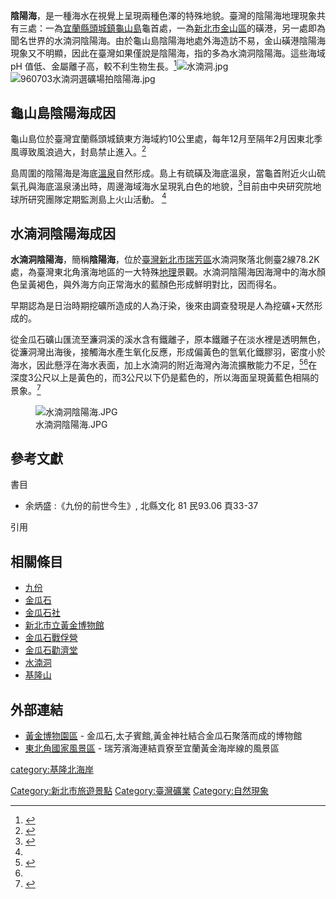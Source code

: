 '''陰陽海'''，是一種海水在視覺上呈現兩種色澤的特殊地貌。臺灣的陰陽海地理現象共有三處：一為[[宜蘭縣|宜蘭縣]][[頭城鎮|頭城鎮]][[龜山島|龜山島]]龜首處，一為[[新北市|新北市]][[金山區_(台灣)|金山區]]的磺港，另一處即為聞名世界的水湳洞陰陽海。由於龜山島陰陽海地處外海造訪不易，金山磺港陰陽海現象又不明顯，因此在臺灣如果僅說是陰陽海，指的多為水湳洞陰陽海。這些海域 pH 值低、金屬離子高，較不利生物生長。<ref name=":0">{{Cite book|title=進礦山找科學|first=|publisher=新北市立黃金博物館|year=2019|isbn=9789860572698|location=臺灣新北市|pages=第 74-75 頁|url=https://ebook.ntpc.gov.tw/ebook/1031?file=/pdf/1031/preview?v2|access-date=2022-03-30|archive-date=2021-07-09|archive-url=https://web.archive.org/web/20210709184456/https://ebook.ntpc.gov.tw/ebook/1031?file=%2Fpdf%2F1031%2Fpreview%3Fv2|dead-url=no}}</ref>[[File:水湳洞.jpg|thumb]]
[[File:960703水湳洞選礦場拍陰陽海.jpg|thumb]]

== 龜山島陰陽海成因 ==
龜山島位於臺灣宜蘭縣頭城鎮東方海域約10公里處，每年12月至隔年2月因東北季風導致風浪過大，封島禁止進入。<ref name=":1">{{Cite news|url=https://news.ttv.com.tw/news/11003150001300W|title=龜山島火山若噴發恐釀海嘯 宜蘭首當其衝！|author=陳加欣（節目中心）、鄔凱雯（責任編輯）|publisher=台視新聞|date=2021年3月15日|language=zh-tw|accessdate=2021年7月8日|archive-date=2021年11月14日|archive-url=https://web.archive.org/web/20211114035542/https://news.ttv.com.tw/news/11003150001300W|dead-url=no}}</ref>

島周圍的陰陽海是海底[[溫泉|溫泉]]自然形成。島上有硫磺及海底溫泉，當龜首附近火山硫氣孔與海底溫泉湧出時，周邊海域海水呈現乳白色的地貌，<ref>{{Cite news|url=https://news.cts.com.tw/cts/general/201905/201905301962596.html|title=噴發大量溫泉 龜山島現"陰陽海"|author=胡琪俐 徐弋桓 張政慧|publisher=華視新聞|date=2019年5月30日|language=zh-tw|accessdate=2021年7月8日|archive-date=2021年7月9日|archive-url=https://web.archive.org/web/20210709190607/https://news.cts.com.tw/cts/general/201905/201905301962596.html|dead-url=no}}</ref>目前由中央研究院地球所研究團隊定期監測島上火山活動。 <ref name=":1" />

== 水湳洞陰陽海成因 ==
'''水湳洞陰陽海'''，簡稱'''陰陽海'''，位於[[臺灣|臺灣]][[新北市|新北市]][[瑞芳區|瑞芳區]]水湳洞聚落北側臺2線78.2K處，為臺灣東北角濱海地區的一大特殊[[地理|地理]]景觀。水湳洞陰陽海因海灣中的海水顏色呈黃褐色，與外海方向正常海水的藍顏色形成鮮明對比，因而得名。

早期認為是日治時期挖礦所造成的人為汙染，後來由調查發現是人為挖礦+天然形成的。{{cn}}

從金瓜石礦山匯流至濂洞溪的溪水含有鐵離子，原本鐵離子在淡水裡是透明無色，從濂洞灣出海後，接觸海水產生氧化反應，形成偏黃色的氫氧化鐵膠羽，密度小於海水，因此懸浮在海水表面，加上水湳洞的附近海灣內海流擴散能力不足，<ref>{{Cite journal|title=工程地質研討會 -水湳洞、金瓜石、九份與會報導|author=朱晃葵、詹佩臻、黃柏鈞、丁禕|journal=地工技術|issue=第152期|others=|year=2017|page=第108頁}}</ref><ref name=":0" />在深度3公尺以上是黃色的，而3公尺以下仍是藍色的，所以海面呈現黃藍色相隔的景象。<ref>{{Cite book|title=瑞芳鎮誌-地理篇|last=鍾|first=溫清|publisher=臺北縣瑞芳鎮公所|year=2002|location=新北市瑞芳區|pages=第59頁|url=https://www.ruifang.ntpc.gov.tw/home.jsp?id=9fc8d54f24b47dc5|language=zh-tw|others=GPN:1009103687|access-date=2021-07-08|archive-date=2021-07-09|archive-url=https://web.archive.org/web/20210709185707/https://www.ruifang.ntpc.gov.tw/home.jsp?id=9fc8d54f24b47dc5|dead-url=no}}</ref>

[[File:水湳洞陰陽海.JPG|right]]

==參考文獻==
;書目
*余炳盛 :《九份的前世今生》, 北縣文化 81 民93.06 頁33-37

;引用
{{reflist}}

== 相關條目 ==
*[[九份|九份]]
*[[金瓜石|金瓜石]]
*[[金瓜石社|金瓜石社]]
*[[新北市立黃金博物館|新北市立黃金博物館]]
*[[金瓜石戰俘營|金瓜石戰俘營]]
*[[金瓜石勸濟堂|金瓜石勸濟堂]]
*[[水湳洞|水湳洞]]
*[[基隆山|基隆山]]

==外部連結==
*[http://www.gep.ntpc.gov.tw 黃金博物園區] {{Wayback|url=http://www.gep.ntpc.gov.tw/ |date=20200915165019 }} - 金瓜石,太子賓館,黃金神社結合金瓜石聚落而成的博物館
*[http://www.necoast-nsa.gov.tw/ 東北角國家風景區] {{Wayback|url=http://www.necoast-nsa.gov.tw/ |date=20080612202606 }} - 瑞芳濱海連結貢寮至宜蘭黃金海岸線的風景區

{{台灣地景}}
[[category:基隆北海岸|category:基隆北海岸]]
[[Category:新北市旅遊景點|Category:新北市旅遊景點]]
[[Category:臺灣礦業|Category:臺灣礦業]]
[[Category:自然現象|Category:自然現象]]